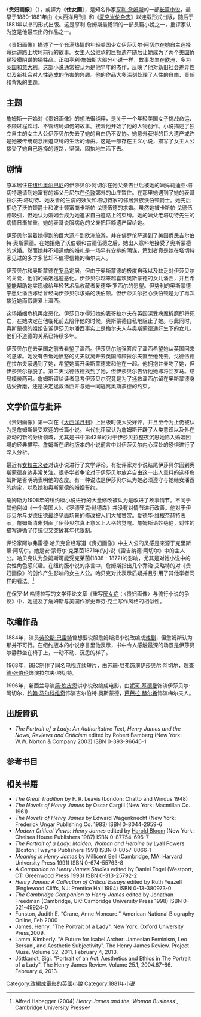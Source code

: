 《'''贵妇画像'''》（{{lang-en|'''The Portrait of a Lady'''}}），或譯为《'''仕女圖'''》，是知名作家[[亨利·詹姆斯|亨利·詹姆斯]]的一部[[长篇小说|长篇小说]]，最早于1880-1881年由《大西洋月刊》和《[[麥克米倫出版公司|麦克米伦杂志]]》以连载形式出版，随后于1881年以书的形式出版。这是亨利·詹姆斯最畅销的一部長篇小說之一，批评家认为这是他最杰出的作品之一。

《贵妇画像》描述了一个充满热情的年轻美国少女伊莎贝尔·阿切尔在她自主选择命运道路上坎坷前行的故事。女主人公继承的巨额遗产随后让她成为了两个[[美国|美国]]侨民狡猾阴谋的牺牲品。正如亨利·詹姆斯大部分小说一样，故事发生在[[欧洲|欧洲]]，多为[[英国|英国]]和[[意大利|意大利]]。这部小说通常被认为是他早年的杰作，反映了他对新旧社会差异性以及新社会对人性造成的伤害的兴趣。他的作品大多深刻处理了人性的自由、责任和背叛的主题。

== 主题 ==
詹姆斯一开始对《贵妇画像》的想法很纯粹，是关于一个年轻美国女子挑战命运、不顾过程坎坷、不管结局如何的故事。接着他开始了他的人物创作。小说描述了独立自主的女主人公伊莎贝尔失去了她的自由仍不妥协。她意外获得的巨大遗产或许是她被传统观念压迫束缚的生活的缘由。这是一部存在主义小说，描写了女主人公接受了她自己选择的道路，坚强、固执地生活下去。

==剧情==
原本居住在[[纽约|纽约]][[奥尔巴尼|奥尔巴尼]]的伊莎贝尔·阿切尔在她父亲去世后被她的姨妈莉迪亚·塔切特邀请到她富有的姨父丹尼尔在[[伦敦|伦敦]]郊外的山庄暂住。在那里她遇到了她的表哥拉尔夫·塔切特、她友善的生病的姨父和塔切特家的邻居贵族沃伯顿爵士。她先后拒绝了沃伯顿爵士和波士顿富商卡斯帕·戈德伍德的求婚。虽然她被卡斯帕·戈德伍德吸引，但她认为婚姻会成为她追求自由道路上的束缚。她的姨父老塔切特先生的病情日渐加重，她的表哥说服病危的父亲把巨额遗产留给她。

伊莎贝尔带着她得到的巨大遗产到欧洲旅游，并在佛罗伦萨遇到了美国侨民吉尔伯特·奥斯蒙德。在她拒绝了沃伯顿和古德伍德之后，她出人意料地接受了奥斯蒙德的求婚。然而她并不知道她的婚礼是一场早有安排的阴谋，策划者竟是她在塔切特家见过的多才多艺却不值得信赖的梅尔夫人。

伊莎贝尔和奥斯蒙德在[[罗马|罗马]]定居，但由于奥斯蒙德的极度自我以及缺乏对伊莎贝尔的关爱，他们的婚姻迅速恶化。伊莎贝尔越来越喜欢奥斯蒙德的女儿潘西，并且希望能帮助她实现嫁给年轻艺术品收藏者爱德华·罗西尔的愿望。但势利的奥斯蒙德宁愿让潘西嫁给曾经向伊莎贝尔求婚的沃伯顿。但伊莎贝尔担心沃伯顿是为了再次接近她而假装爱上潘西。

这场婚姻危机再度恶化。伊莎贝尔得知她的表哥拉尔夫在英国深受病魔折磨即将死亡，在她决定在他临死前去陪伴他的时候，奥斯蒙德自私地阻止了她。与此同时，奥斯蒙德的姐姐告诉伊莎贝尔潘西事实上是梅尔夫人与奥斯蒙德通奸生下的女儿。他们不道德的关系已持续多年。

伊莎贝尔在去英国之前去看望了潘西。伊莎贝尔勉强答应了潘西希望她从英国回来的恳求。她没有告诉她愤怒的丈夫就离开去英国照顾拉尔夫直至他死去。戈德伍德在拉尔夫家遇到了她，希望她离开奥斯蒙德来和他在一起。他拥抱并亲吻了她，但伊莎贝尔挣脱了。第二天戈德伍德找到了她，但伊莎贝尔告诉他她即将回罗马。结局模棱两可。詹姆斯留给读者思考伊莎贝尔究竟是为了拯救潘西尔留在奥斯蒙德身边受折磨，还是决定拯救潘西并与她一同逃离奥斯蒙德的约束。

== 文学价值与批评 ==
《贵妇画像》第一次在《[[大西洋月刊|大西洋月刊]]》上出版时便大受好评，并且至今为止仍被认为是詹姆斯最受欢迎的长篇小说。当代批评家认为詹姆斯开辟了人类意识以及外在驱动的新的分析领域，尤其是书中第42章的对于伊莎贝拉整夜沉思她陷入婚姻困境的经典描写。詹姆斯在纽约版本的小说前言中对伊莎贝尔内心深处的恐惧进行了深入分析。

最近有[[女权主义者|女权主义者]]对该小说进行了文学评论。有批评家对小说结尾伊莎贝尔回到奥斯蒙德身边非常关注。很多学者争论对于伊莎贝尔放弃自由这一出人意料的选择詹姆斯是否明确表明他的态度。有一种说法是伊莎贝尔认为她必须遵守与她继女潘西的约定，以及她和奥斯蒙德的婚姻誓约。

詹姆斯为1908年的纽约版小说进行的大量修改被认为是改进了故事情节。不同于其他例如《一个美国人》、《罗德里克·赫德森》并没有对情节进行改善。他对于伊莎贝尔与戈德伍德最终见面场景的修改被人们大加赞赏。爱德华·维根奈赫特表示，詹姆斯清晰刻画了伊莎贝尔真正意义上人格的觉醒。詹姆斯语妙绝伦，对性的描写遵循了传统但又突破其年代限制。

评论家阿尔弗雷德·哈贝克曾经写道《贵妇画像》中主人公的灵感是来源于克里斯蒂·阿切尔。她是安·蒙奇尔·克莱茵1871年的小说《雷吉纳德·阿切尔》中的主人公。哈贝克认为詹姆斯可能受克莱茵(1838 - 1872)的影响，尤其是对她小说中的女性角色感兴趣。在纽约版小说的序言中，詹姆斯指出几个乔治·艾略特的对《贵妇画像》的创作产生影响的女主人公。哈贝克对此表示质疑并且引用了其他学者同样的看法。<ref name="habegger">Alfred Habegger (2004) ''Henry James and the 'Woman Business' '', Cambridge University Press</ref>

在保罗·M·哈德拉写的文学评论文章《重写[[厌女症|厌女症]]：〈贵妇画像〉与流行小说的争议》中，她提及了詹姆斯与美国作家史蒂芬·克兰写作风格的相似性。

== 改编作品 ==
1884年，演员[[劳伦斯·巴雷特|劳伦斯·巴雷特]]曾想要说服詹姆斯把小说改编成[[戏剧|戏剧]]，但詹姆斯认为那并不可行。在纽约版本的小说序言里他表示，书中令人感触最深的场景是伊莎贝尔静静坐在椅子上，一动不动、沉思的样子。

1968年，[[BBC|BBC]]制作了同名电视连续短片，由苏珊·尼弗饰演伊莎贝尔·阿切尔，[[理查德·张伯伦|理查德·张伯伦]]饰演拉尔夫·塔切特。

1996年，新西兰导演[[简·坎皮恩|简·坎皮恩]]讲小说改编成电影，由[[妮可·基德曼|妮可·基德曼]]饰演伊莎贝尔·阿切尔，[[约翰·马尔科维奇|约翰·马尔科维奇]]饰演吉尔伯特·奥斯蒙德，[[芭芭拉·赫尔希|芭芭拉·赫尔希]]饰演梅尔夫人。

== 出版資訊 ==
* ''The Portrait of a Lady: An Authoritative Text, Henry James and the Novel, Reviews and Criticism'' edited by Robert Bamberg (New York: W.W. Norton & Company 2003) ISBN 0-393-96646-1

== 参考书目 ==
<div class="reflist" style="list-style-type: decimal;">
<references /></div>

== 相关书籍 ==
* ''The Great Tradition'' by F. R. Leavis (London: Chatto and Windus 1948)
* ''The Novels of Henry James'' by Oscar Cargill (New York: Macmillan Co. 1961)
* ''The Novels of Henry James'' by Edward Wagenknecht (New York: Frederick Ungar Publishing Co. 1983) ISBN 0-8044-2959-6
* ''Modern Critical Views: Henry James'' edited by [[哈羅德·布魯姆|Harold Bloom]] (New York: Chelsea House Publishers 1987) ISBN 0-87754-696-7
* ''The Portrait of a Lady: Maiden, Woman and Heroine'' by Lyall Powers (Boston: Twayne Publishers 1991) ISBN 0-8057-8066-1
* ''Meaning in Henry James'' by Millicent Bell (Cambridge, MA: Harvard University Press 1991) ISBN 0-674-55763-8
* ''A Companion to Henry James Studies'' edited by Daniel Fogel (Westport, CT: Greenwood Press 1993) ISBN 0-313-25792-2
* ''Henry James: A Collection of Critical Essays'' edited by Ruth Yeazell (Englewood Cliffs, NJ: Prentice Hall 1994) ISBN 0-13-380973-0
* ''The Cambridge Companion to Henry James'' edited by Jonathan Freedman (Cambridge, UK: Cambridge University Press 1998) ISBN 0-521-49924-0
* Funston, Judith E. “Crane, Anne Moncure.” American National Biography Online, Feb 2000
* James, Henry. "The Portrait of a Lady". New York: Oxford University Press,2009.
* Lamm, Kimberly. "A Future for Isabel Archer: Jamesian Feminism, Leo Bersani, and Aesthetic Subjectivity". The Henry James Review. Project Muse. Volume 32, 2011. February 4, 2013.
* Jöttkandt, Sigi. "Portrait of an Act: Aesthetics and Ethics in The Portrait of a Lady". The Henry James Review. Volume 25.1, 2004.67–86. February 4, 2013.

[[Category:改編成電影的英國小說|Category:改編成電影的英國小說]]
[[Category:1881年小说|Category:1881年小说]]